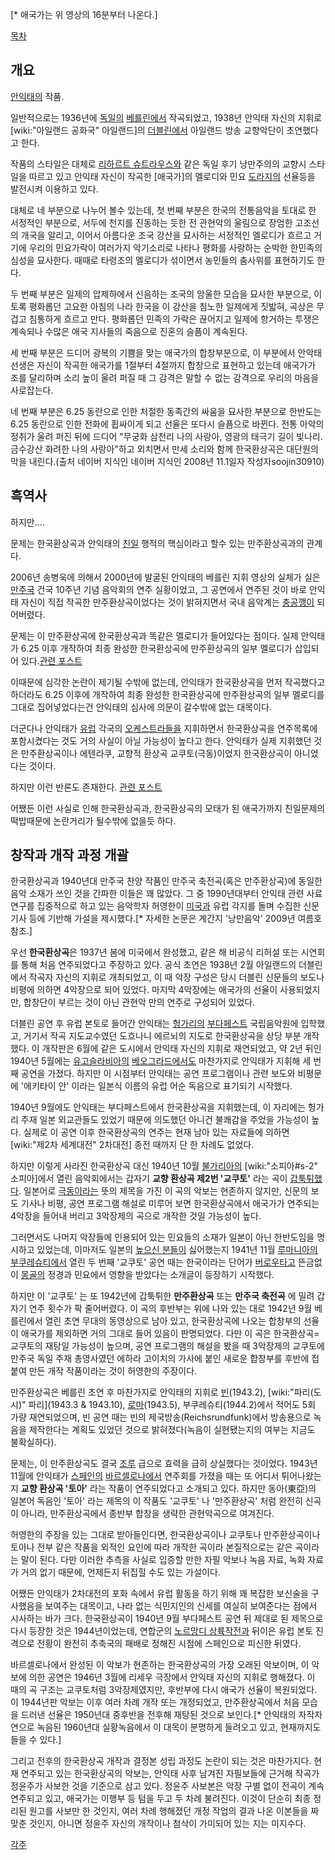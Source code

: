 {{{#!html
<object id='mgoonPlayer' classid='clsid:D27CDB6E-AE6D-11cf-96B8-444553540000' width='500' height='423' align='middle'><param name='allowScriptAccess' value='always' /><param name='allowFullScreen' value='true' /><param name='movie' value='http://play.mgoon.com/Video/V1000234@0' /><param name='quality' value='high' /><param name='bgcolor' value='#000000' /><embed src='http://play.mgoon.com/Video/V1000234@0' classid='clsid:D27CDB6E-AE6D-11cf-96B8-444553540000' quality='high' bgcolor='#000000' width='500' height='423' name='mgoonPlayer' align='middle' allowScriptAccess='always' allowFullScreen='true' type='application/x-shockwave-flash' /></object>
}}}
[* 애국가는 위 영상의 16분부터 나온다.]



[[목차]]

== 개요 ==
[[안익태]]의 작품.

일반적으로는 1936년에 [[독일]]의 [[베를린]]에서 작곡되었고, 1938년 안익태 자신의 지휘로 [wiki:"아일랜드 공화국" 아일랜드]의 [[더블린]]에서 아일랜드 방송 교향악단이 초연했다고 한다.

작품의 스타일은 대체로 [[리하르트 슈트라우스]]와 같은 독일 후기 낭만주의의 교향시 스타일을 따르고 있고 안익태 자신이 작곡한 [애국가]의 멜로디와 민요 [[도라지]]의 선율등을 발전시켜 이용하고 있다.

대체로 네 부분으로 나누어 볼수 있는데, 첫 번째 부분은 한국의 전통음악을 토대로 한 서정적인 부분으로, 서두에 천지를 진동하는 듯한 전 관현악의 울림으로 장엄한 고조선의 개국을 알리고, 이어서 아름다운 조국 강산을 묘사하는 서정적인 멜로디가 흐르고 
거기에 우리의 민요가락이 여러가지 악기소리로 나타나 평화를 사랑하는 순박한 한민족의 심성을 묘사한다. 때때로 타령조의 멜로디가 섞이면서 농민들의 춤사위를 표현하기도 한다.

두 번째 부분은 일제의 압제하에서 신음하는 조국의 암울한 모습을 묘사한 부분으로, 이토록 평화롭던 고요한 아침의 나라 한국을 이 강산을 침노한 일제에게 짓밟혀, 곡상은 무겁고 침통하게 흐르고 만다. 평화롭던 민족의 가락은 끊어지고 일제에 항거하는 투쟁은 계속되나 수많은 애국 지사들의 죽음으로 진혼의 슬픔이 계속된다.

세 번째 부분은 드디어 광복의 기쁨을 맞는 애국가의 합창부분으로, 이 부분에서 안악태선생은 자신이 작곡한 애국가를 1절부터 4절까지 합창으로 표현하고 있는데 애국가가 조를 달리하며 소리 높이 울려 퍼질 때 그 감격은 말할 수 없는 감격으로 우리의 마음을 사로잡는다.

네 번째 부분은 6.25 동란으로 인한 처절한 동족간의 싸움을 묘사한 부분으로 한반도는 6.25 동란으로 인한 전화에 휩싸이게 되고 선율은 또다시 슬픔으로 바뀐다. 전통 아악의 정취가 울려 퍼진 뒤에 드디어 "무궁화 삼천리 나의 사랑아, 영광의 태극기 길이 빛나리. 금수강산 화려한 나의 사랑아"하고 외치면서 만세 소리와 함께 한국환상곡은 대단원의 막을 내린다.(출처 네이버 지식인 네이버 지식인 2008년 11.1일자 작성자soojin30910)

== 흑역사 ==
하지만....

문제는 한국환상곡과 안익태의 [[친일]] 행적의 핵심이라고 할수 있는 만주환상곡과의 관계다.

2006년 송병욱에 의해서 2000년에 발굴된 안익태의 베를린 지휘 영상의 실체가 실은 [[만주국]] 건국 10주년 기념 음악회의 연주 실황이었고, 그 공연에서 연주된 것이 바로 안익태 자신이 직접 작곡한 만주환상곡이었다는 것이 밝혀지면서 국내 음악계는 [[충공깽]]이 되어버렸다.

문제는 이 만주환상곡에 한국환상곡과 똑같은 멜로디가 들어있다는 점이다. 실제 안익태가 6.25 이후 개작하여 최종 완성한 한국환상곡에 만주환상곡의 일부 멜로디가 삽입되어 있다.[http://blog.naver.com/grapenamu?Redirect=Log&logNo=80075704164 관련 포스트]

이때문에 심각한 논란이 제기될 수밖에 없는데, 안익태가 한국환상곡을 먼저 작곡했다고 하더라도 6.25 이후에 개작하여 최종 완성한 한국환상곡에 만주환상곡의 일부 멜로디를 그대로 집어넣었다는건 안익태의 심사에 의문이 갈수밖에 없는 대목이다. 

더군다나 안익태가 [[유럽]] 각국의 [[오케스트라]]들을 지휘하면서 한국환상곡을 연주목록에 포함시켰다는 것도 거의 사실이 아닐 가능성이 높다고 한다. 안익태가 실제 지휘했던 것은 만주환상곡이나 에텐라쿠, 교향적 환상곡 교쿠토(극동)이었지 한국환상곡이 아니었다는 것이다. 

하지만 이런 반론도 존재한다. [http://zine.media.daum.net/weeklykh/view.html?cateid=3000&newsid=20060414102414673&p=weeklykh 관련 포스트]

어쨌든 이런 사실로 인해 한국환상곡과, 한국환상곡의 모태가 된 애국가까지 친일문제의 떡밥때문에 논란거리가 될수밖에 없을듯 하다.

== 창작과 개작 과정 개괄 ==
한국환상곡과 1940년대 만주국 찬양 작품인 만주국 축전곡(혹은 만주환상곡)에 동일한 음악 소재가 쓰인 것을 간파한 이들은 꽤 많았다. 그 중 1990년대부터 안익태 관련 사료 연구를 집중적으로 하고 있는 음악학자 허영한이 [[미국]]과 유럽 각지를 돌며 수집한 신문 기사 등에 기반해 가설을 제시했다.[* 자세한 논문은 계간지 '낭만음악' 2009년 여름호 참조.]

우선 '''한국환상곡'''은 1937년 봄에 미국에서 완성했고, 같은 해 비공식 리허설 또는 시연회를 통해 처음 연주되었다고 주장하고 있다. 공식 초연은 1938년 2월 아일랜드의 더블린에서 작곡자 자신의 지휘로 개최되었고, 이 때 악장 구성은 당시 더블린 신문들의 보도나 비평에 의하면 4악장으로 되어 있었다. 마지막 4악장에는 애국가의 선율이 사용되었지만, 합창단이 부르는 것이 아닌 관현악 만의 연주로 구성되어 있었다.

더블린 공연 후 유럽 본토로 들어간 안익태는 [[헝가리]]의 [[부다페스트]] 국립음악원에 입학했고, 거기서 작곡 지도교수였던 도흐나니 에르뇌의 지도로 한국환상곡을 상당 부분 개작했다. 이 개작판은 6월에 같은 도시에서 안익태 자신의 지휘로 재연되었고, 약 2년 뒤인 1940년 5월에는 [[유고슬라비아]]의 [[베오그라드]]에서도 마찬가지로 안익태가 지휘해 세 번째 공연을 가졌다. 하지만 이 시점부터 안익태는 공연 프로그램이나 관련 보도와 비평문에 '에키타이 안' 이라는 일본식 이름의 유럽 어순 독음으로 표기되기 시작했다.

1940년 9월에도 안익태는 부다페스트에서 한국환상곡을 지휘했는데, 이 자리에는 헝가리 주재 일본 외교관들도 있었기 때문에 의도했던 아니건 불쾌감을 주었을 가능성이 높다. 실제로 이 공연 이후 한국환상곡의 연주는 현재 남아 있는 자료들에 의하면 [wiki:"제2차 세계대전" 2차대전] 종전 때까지 단 한 차례도 없었다.

하지만 이렇게 사라진 한국환상곡 대신 1940년 10월 [[불가리아]]의 [wiki:"소피아#s-2" 소피아]에서 열린 음악회에서는 갑자기 '''교향 환상곡 제2번 '교쿠토' ''' 라는 곡이 [[갑툭튀]]했다. 일본어로 [[극동]]이라는 뜻의 제목을 가진 이 곡의 악보는 현존하지 않지만, 신문의 보도 기사나 비평, 공연 프로그램 해설로 미루어 보면 한국환상곡에서 애국가가 연주되는 4악장을 들어내 버리고 3악장제의 곡으로 개작한 것일 가능성이 높다.

그러면서도 나머지 악장들에 인용되어 있는 민요들의 소재가 일본이 아닌 한반도임을 명시하고 있었는데, 이마저도 일본의 [[높으신 분들]]이 싫어했는지 1941년 11월 [[루마니아]]의 [[부쿠레슈티]]에서 열린 두 번째 '교쿠토' 공연 때는 한국이라는 단어가 [[버로우]]타고 뜬금없이 [[몽골]]의 정경과 민요에서 영향을 받았다는 소개글이 등장하기 시작했다.

하지만 이 '교쿠토' 는 또 1942년에 갑툭튀한 '''만주환상곡''' 또는 '''만주국 축전곡''' 에 밀려 갑자기 연주 횟수가 팍 줄어버렸다. 이 곡의 후반부는 위에 나와 있는 대로 1942년 9월 베를린에서 열린 초연 무대의 동영상으로 남아 있고, 한국환상곡에 나오는 합창부의 선율이 애국가를 제외하면 거의 그대로 들어 있음이 판명되었다. 다만 이 곡은 한국환상곡=교쿠토의 재탕일 가능성이 높으며, 공연 프로그램의 해설을 봤을 때 3악장제의 교쿠토에 만주국 독일 주재 총영사였던 에하라 고이치의 가사에 붙인 새로운 합창부를 후반에 접붙여 만든 개작 작품이라는 것이 허영한의 주장이다.

만주환상곡은 베를린 초연 후 마찬가지로 안익태의 지휘로 [[빈]](1943.2), [wiki:"파리(도시)" 파리](1943.3 & 1943.10), [[로마]](1943.5), 부쿠레슈티(1944.2)에서 적어도 5회 가량 재연되었으며, 빈 공연 때는 빈의 제국방송(Reichsrundfunk)에서 방송용으로 녹음을 제작한다는 계획도 있었던 것으로 밝혀졌다(녹음이 실현됐는지의 여부는 지금도 불확실하다).

문제는, 이 만주환상곡도 결국 [[조루]] 급으로 효력을 급히 상실했다는 것이었다. 1943년 11월에 안익태가 [[스페인]]의 [[바르셀로나]]에서 연주회를 가졌을 때는 또 어디서 튀어나왔는지 '''교향 환상곡 '토아' ''' 라는 작품이 연주되었다고 소개되고 있다. 하지만 동아(東亞)의 일본어 독음인 '토아' 라는 제목의 이 작품도 '교쿠토' 나 '만주환상곡' 처럼 완전히 신곡이 아니라, 만주환상곡에서 종반부 합창을 생략한 관현악곡으로 여겨진다.

허영한의 주장을 있는 그대로 받아들인다면, 한국환상곡이나 교쿠토나 만주환상곡이나 토아나 전부 같은 작품을 외적인 요인에 따라 개작한 곡이라 본질적으로는 같은 곡이라는 말이 된다. 다만 이러한 추측을 사실로 입증할 만한 자필 악보나 녹음 자료, 녹화 자료가 거의 없기 때문에, 언제든지 뒤집힐 수도 있는 가설이다.

어쨌든 안익태가 2차대전의 포화 속에서 유럽 활동을 하기 위해 꽤 복잡한 보신술을 구사했음을 보여주는 대목이고, 나라 없는 식민지인의 신세를 여실히 보여준다는 점에서 시사하는 바가 크다. 한국환상곡이 1940년 9월 부다페스트 공연 뒤 제대로 된 제목으로 다시 등장한 것은 1944년이었는데, 연합군의 [[노르망디 상륙작전]]과 뒤이은 유럽 본토 진격으로 전황이 완전히 추축국의 패배로 정해진 시점에 스페인으로 피신한 뒤였다.

바르셀로나에서 완성된 이 악보가 현존하는 한국환상곡의 가장 오래된 악보이며, 이 악보에 의한 공연은 1946년 3월에 리세우 극장에서 안익태 자신의 지휘로 행해졌다. 이 때의 곡 구조는 교쿠토처럼 3악장제였지만, 후반부에 다시 애국가 선율이 복원되었다. 이 1944년판 악보는 이후 여러 차례 개작 또는 개정되었고, 만주환상곡에서 처음 모습을 드러낸 선율은 1950년대 중후반을 전후해 재탕된 것으로 보인다.[* 안익태의 자작자연으로 녹음된 1960년대 실황녹음에서 이 대목이 분명하게 들려오고 있고, 현재까지도 들을 수 있다.]

그리고 전후의 한국환상곡 개작과 결정본 성립 과정도 논란이 되는 것은 마찬가지다. 현재 연주되고 있는 한국환상곡의 악보는, 안익태 사후 남겨진 자필보들에 근거해 작곡가 정윤주가 사보한 것을 기준으로 삼고 있다. 정윤주 사보본은 악장 구별 없이 전곡이 계속 연주되고 있고, 애국가는 이행부 등 텀을 두고 두 차례 불려진다. 이것이 단순히 최종 정리된 원고를 사보만 한 것인지, 여러 차례 행해졌던 개정 작업의 결과 나온 이본들을 짜맞춘 것인지, 아니면 정윤주 자신의 개작이나 첨삭이 가미되어 있는 지는 미지수다.

[[각주]]
